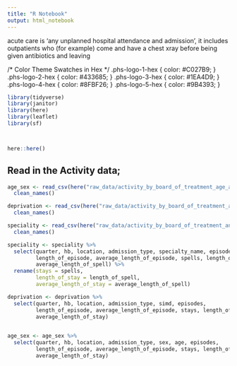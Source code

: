 ```yaml
---
title: "R Notebook"
output: html_notebook
---
```


acute care is 'any unplanned hospital attendance and admission', it includes 
outpatients who (for example) come and have a chest xray before being given 
antibiotics and leaving


/* Color Theme Swatches in Hex */
.phs-logo-1-hex { color: #C027B9; }
.phs-logo-2-hex { color: #433685; }
.phs-logo-3-hex { color: #1EA4D9; }
.phs-logo-4-hex { color: #8FBF26; }
.phs-logo-5-hex { color: #9B4393; }



```r
library(tidyverse)
library(janitor)
library(here)
library(leaflet)
library(sf)



here::here()
```

## Read in the Activity data;

```r
age_sex <- read_csv(here("raw_data/activity_by_board_of_treatment_age_and_sex.csv")) %>% 
  clean_names()

deprivation <- read_csv(here("raw_data/activity_by_board_of_treatment_and_deprivation.csv")) %>% 
  clean_names()

speciality <- read_csv(here("raw_data/activity_by_board_of_treatment_and_speciality.csv")) %>% 
  clean_names()
```

```r
speciality <- speciality %>% 
  select(quarter, hb, location, admission_type, specialty_name, episodes, 
         length_of_episode, average_length_of_episode, spells, length_of_spell,
         average_length_of_spell) %>% 
  rename(stays = spells,
         length_of_stay = length_of_spell,
         average_length_of_stay = average_length_of_spell)
```


```r
deprivation <- deprivation %>% 
  select(quarter, hb, location, admission_type, simd, episodes, 
         length_of_episode, average_length_of_episode, stays, length_of_stay,
         average_length_of_stay)
  
```


```r
age_sex <- age_sex %>% 
  select(quarter, hb, location, admission_type, sex, age, episodes, 
         length_of_episode, average_length_of_episode, stays, length_of_stay,
         average_length_of_stay)
```


